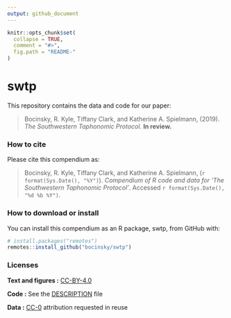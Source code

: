 ```yaml
---
output: github_document
---
```


<!-- README.md is generated from README.Rmd. Please edit that file -->

```r
knitr::opts_chunk$set(
  collapse = TRUE,
  comment = "#>",
  fig.path = "README-"
)
```

# swtp

<!-- [![Circle-CI Build Status](https://circleci.com/gh/bocinsky/swtp.svg?style=shield)](https://circleci.com/gh/bocinsky/swtp) -->

This repository contains the data and code for our paper:

> Bocinsky, R. Kyle, Tiffany Clark, and Katherine A. Spielmann, (2019). _The Southwestern Taphonomic Protocol_. **In review.**

### How to cite

Please cite this compendium as:

> Bocinsky, R. Kyle, Tiffany Clark, and Katherine A. Spielmann, (`r format(Sys.Date(), "%Y")`). _Compendium of R code and data for 'The Southwestern Taphonomic Protocol'_. Accessed `r format(Sys.Date(), "%d %b %Y")`.

### How to download or install

You can install this compendium as an R package, swtp, from GitHub with:
```r
# install.packages("remotes")
remotes::install_github("bocinsky/swtp")
```

### Licenses

**Text and figures :**  [CC-BY-4.0](http://creativecommons.org/licenses/by/4.0/)

**Code :** See the [DESCRIPTION](DESCRIPTION) file

**Data :** [CC-0](http://creativecommons.org/publicdomain/zero/1.0/) attribution requested in reuse
